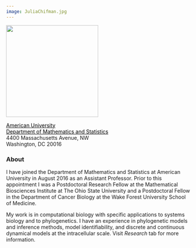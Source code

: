 ```yaml
---
image: JuliaChifman.jpg
---
```


![](JuliaChifman.jpg){width="250"}

[American University](https://www.american.edu){style="color: black"}
<br>
[Department of Mathematics and Statistics](https://www.american.edu/cas/mathstat/){style="color: black"} <br> 
4400 Massachusetts Avenue, NW <br> Washington, DC 20016

### About

I have joined the Department of Mathematics and Statistics at American University in August 2016 as an Assistant Professor. Prior to this appointment I was a Postdoctoral Research Fellow at the Mathematical Biosciences Institute at The Ohio State University and a Postdoctoral Fellow in the Department of Cancer Biology at the Wake Forest University School of Medicine.

My work is in computational biology with specific applications to systems biology and to phylogenetics. I have an experience in phylogenetic models and inference methods, model identifiability, and discrete and continuous dynamical models at the intracellular scale. Visit *Research* tab for more information.
